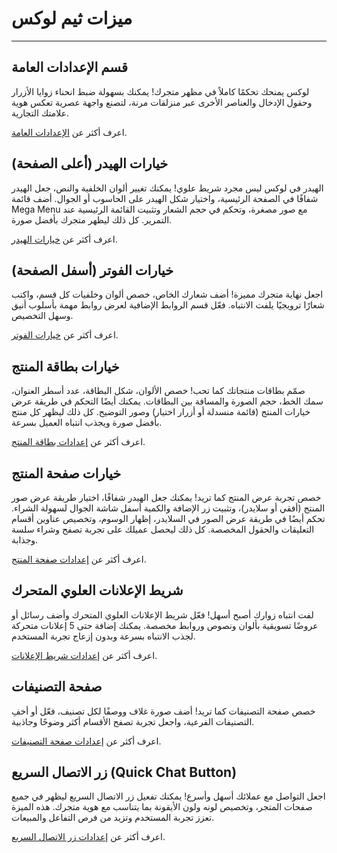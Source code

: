 # ميزات ثيم لوكس
---



## قسم الإعدادات العامة

لوكس يمنحك تحكمًا كاملاً في مظهر متجرك! يمكنك بسهولة ضبط انحناء زوايا الأزرار وحقول الإدخال والعناصر الأخرى عبر منزلقات مرنة، لتصنع واجهة عصرية تعكس هوية علامتك التجارية.

اعرف أكثر عن [الإعدادات العامة](theme-options/general-settings.ar-SD.mdx).

## خيارات الهيدر (أعلى الصفحة)

الهيدر في لوكس ليس مجرد شريط علوي! يمكنك تغيير ألوان الخلفية والنص، جعل الهيدر شفافًا في الصفحة الرئيسية، واختيار شكل الهيدر على الحاسوب أو الجوال. أضف قائمة Mega Menu مع صور مصغرة، وتحكم في حجم الشعار وتثبيت القائمة الرئيسية عند التمرير. كل ذلك ليظهر متجرك بأفضل صورة.

اعرف أكثر عن [خيارات الهيدر](theme-options/header-settings.ar-SD.mdx).

## خيارات الفوتر (أسفل الصفحة)

اجعل نهاية متجرك مميزة! أضف شعارك الخاص، خصص ألوان وخلفيات كل قسم، واكتب شعارًا ترويجيًا يلفت الانتباه. فعّل قسم الروابط الإضافية لعرض روابط مهمة بأسلوب أنيق وسهل التخصيص.

اعرف أكثر عن [خيارات الفوتر](theme-options/footer-settings.ar-SD.mdx).

## خيارات بطاقة المنتج

صمّم بطاقات منتجاتك كما تحب! خصص الألوان، شكل البطاقة، عدد أسطر العنوان، سمك الخط، حجم الصورة والمسافة بين البطاقات. يمكنك أيضًا التحكم في طريقة عرض خيارات المنتج (قائمة منسدلة أو أزرار اختيار) وصور التوضيح. كل ذلك ليظهر كل منتج بأفضل صورة ويجذب انتباه العميل بسرعة.

اعرف أكثر عن [إعدادات بطاقة المنتج](theme-options/product-card-settings.ar-SD.mdx).

## خيارات صفحة المنتج

خصص تجربة عرض المنتج كما تريد! يمكنك جعل الهيدر شفافًا، اختيار طريقة عرض صور المنتج (أفقي أو سلايدر)، وتثبيت زر الإضافة والكمية أسفل شاشة الجوال لسهولة الشراء. تحكم أيضًا في طريقة عرض الصور في السلايدر، إظهار الوسوم، وتخصيص عناوين أقسام التعليقات والحقول المخصصة. كل ذلك ليحصل عميلك على تجربة تصفح وشراء سلسة وجذابة.

اعرف أكثر عن [إعدادات صفحة المنتج](theme-options/product-page-settings.ar-SD.mdx).

## شريط الإعلانات العلوي المتحرك

لفت انتباه زوارك أصبح أسهل! فعّل شريط الإعلانات العلوي المتحرك وأضف رسائل أو عروضًا تسويقية بألوان ونصوص وروابط مخصصة. يمكنك إضافة حتى 5 إعلانات متحركة لجذب الانتباه بسرعة وبدون إزعاج تجربة المستخدم.

اعرف أكثر عن [إعدادات شريط الإعلانات](theme-options/ads-banner-settings.ar-SD.mdx).

## صفحة التصنيفات

خصص صفحة التصنيفات كما تريد! أضف صورة غلاف ووصفًا لكل تصنيف، فعّل أو أخفِ التصنيفات الفرعية، واجعل تجربة تصفح الأقسام أكثر وضوحًا وجاذبية.

اعرف أكثر عن [إعدادات صفحة التصنيفات](theme-options/categories-page-settings.ar-SD.mdx).

## زر الاتصال السريع (Quick Chat Button)

اجعل التواصل مع عملائك أسهل وأسرع! يمكنك تفعيل زر الاتصال السريع ليظهر في جميع صفحات المتجر، وتخصيص لونه ولون الأيقونة بما يتناسب مع هوية متجرك. هذه الميزة تعزز تجربة المستخدم وتزيد من فرص التفاعل والمبيعات.

اعرف أكثر عن [إعدادات زر الاتصال السريع](theme-options/quick-chat-btn-settings.ar-SD.mdx).